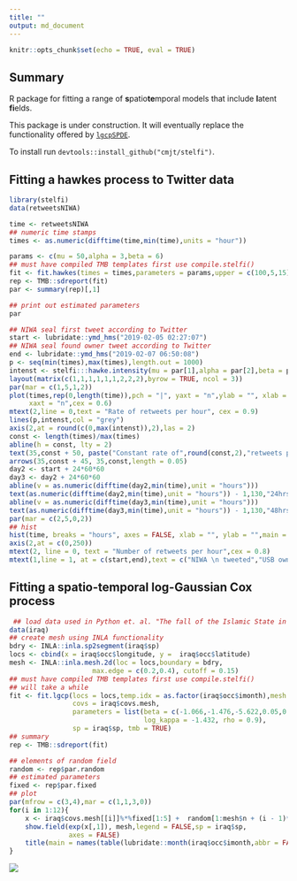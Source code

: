 ```yaml
---
title: ""
output: md_document
---
```


```r
knitr::opts_chunk$set(echo = TRUE, eval = TRUE)
```

## Summary

R package for fitting a range of  **s**patio**te**mporal models that include **l**atent **fi**elds.

This package is under construction. It will eventually replace the functionality offered by [`lgcpSPDE`](https://github.com/cmjt/lgcpSPDE).

To install run `devtools::install_github("cmjt/stelfi")`.

## Fitting a hawkes process to Twitter data

```r
library(stelfi)
data(retweetsNIWA)
```

```r
time <- retweetsNIWA
## numeric time stamps
times <- as.numeric(difftime(time,min(time),units = "hour"))
```

```r
params <- c(mu = 50,alpha = 3,beta = 6)
## must have compiled TMB templates first use compile.stelfi()
fit <- fit.hawkes(times = times,parameters = params,upper = c(100,5,15),lower = c(0,0,0))
rep <- TMB::sdreport(fit)
par <- summary(rep)[,1]
```

```r
## print out estimated parameters
par
```


```r
## NIWA seal first tweet according to Twitter
start <- lubridate::ymd_hms("2019-02-05 02:27:07")
## NIWA seal found owner tweet according to Twitter
end <- lubridate::ymd_hms("2019-02-07 06:50:08")
p <- seq(min(times),max(times),length.out = 1000)
intenst <- stelfi:::hawke.intensity(mu = par[1],alpha = par[2],beta = par[3],times = times, p = p)
layout(matrix(c(1,1,1,1,1,1,2,2,2),byrow = TRUE, ncol = 3))
par(mar = c(1,5,1,2))
plot(times,rep(0,length(time)),pch = "|", yaxt = "n",ylab = "", xlab = "", ylim = c(0,max(intenst)),
     xaxt = "n",cex = 0.6)
mtext(2,line = 0,text = "Rate of retweets per hour", cex = 0.9)
lines(p,intenst,col = "grey")
axis(2,at = round(c(0,max(intenst)),2),las = 2)
const <- length(times)/max(times)
abline(h = const, lty = 2)
text(35,const + 50, paste("Constant rate of",round(const,2),"retweets per hour"))
arrows(35,const + 45, 35,const,length = 0.05)
day2 <- start + 24*60*60
day3 <- day2 + 24*60*60
abline(v = as.numeric(difftime(day2,min(time),unit = "hours")))
text(as.numeric(difftime(day2,min(time),unit = "hours")) - 1,130,"24hrs since tweet",srt = 90)
abline(v = as.numeric(difftime(day3,min(time),unit = "hours")))
text(as.numeric(difftime(day3,min(time),unit = "hours")) - 1,130,"48hrs since tweet",srt = 90)
par(mar = c(2,5,0,2))
## hist
hist(time, breaks = "hours", axes = FALSE, xlab = "", ylab = "",main = "", col = "grey",border = "grey",freq = TRUE)
axis(2,at = c(0,250))
mtext(2, line = 0, text = "Number of retweets per hour",cex = 0.8)
mtext(1,line = 1, at = c(start,end),text = c("NIWA \n tweeted","USB owner \n found"),cex = 0.9)
```

## Fitting a spatio-temporal log-Gaussian Cox process

```r
 ## load data used in Python et. al. "The fall of the Islamic State in Iraq captured through a point process approach."
data(iraq)
## create mesh using INLA functionality
bdry <- INLA::inla.sp2segment(iraq$sp)
locs <- cbind(x = iraq$occ$longitude, y =  iraq$occ$latitude)
mesh <- INLA::inla.mesh.2d(loc = locs,boundary = bdry,
                     max.edge = c(0.2,0.4), cutoff = 0.15)
## must have compiled TMB templates first use compile.stelfi()
## will take a while
fit <- fit.lgcp(locs = locs,temp.idx = as.factor(iraq$occ$imonth),mesh = mesh,
                covs = iraq$covs.mesh,
                parameters = list(beta = c(-1.066,-1.476,-5.622,0.05,0.01),
                                  log_kappa = -1.432, rho = 0.9),
                sp = iraq$sp, tmb = TRUE)
## summary
rep <- TMB::sdreport(fit)
```

```r
## elements of random field
random <- rep$par.random
## estimated parameters
fixed <- rep$par.fixed
## plot 
par(mfrow = c(3,4),mar = c(1,1,3,0))
for(i in 1:12){
    x <- iraq$covs.mesh[[i]]%*%fixed[1:5] +  random[1:mesh$n + (i - 1)*mesh$n]
    show.field(exp(x[,1]), mesh,legend = FALSE,sp = iraq$sp,
               axes = FALSE)
    title(main = names(table(lubridate::month(iraq$occ$imonth,abbr = FALSE,label = TRUE)))[i])
}

```

![](README_files/iraq_fields.png)